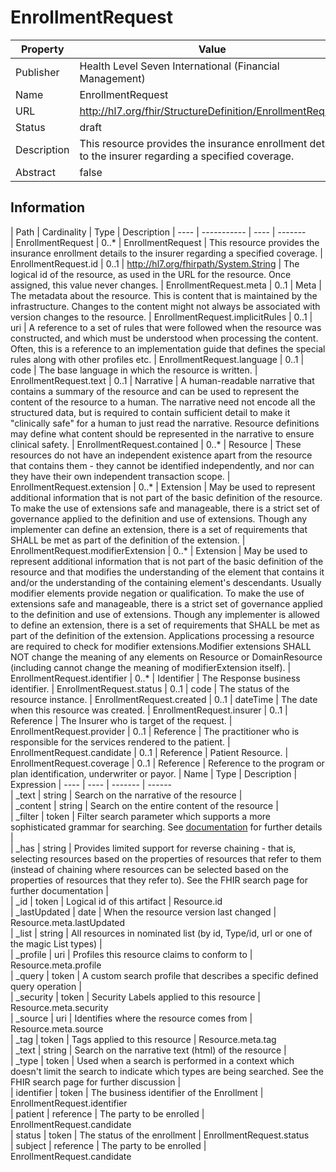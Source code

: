 
  # EnrollmentRequest

  
|Property|Value|
|---|---|
|Publisher|Health Level Seven International (Financial Management)|
|Name|EnrollmentRequest|
|URL|http://hl7.org/fhir/StructureDefinition/EnrollmentRequest|
|Status|draft|
|Description|This resource provides the insurance enrollment details to the insurer regarding a specified coverage.|
|Abstract|false|

  ## Information
  <Tabs> <TabItem value="structure" label="Structure">
   | Path | Cardinality | Type | Description
  | ---- | ----------- | ---- | -------  
 | EnrollmentRequest | 0..* | EnrollmentRequest | This resource provides the insurance enrollment details to the insurer regarding a specified coverage. 
 | EnrollmentRequest.id | 0..1 | http://hl7.org/fhirpath/System.String | The logical id of the resource, as used in the URL for the resource. Once assigned, this value never changes. 
 | EnrollmentRequest.meta | 0..1 | Meta | The metadata about the resource. This is content that is maintained by the infrastructure. Changes to the content might not always be associated with version changes to the resource. 
 | EnrollmentRequest.implicitRules | 0..1 | uri | A reference to a set of rules that were followed when the resource was constructed, and which must be understood when processing the content. Often, this is a reference to an implementation guide that defines the special rules along with other profiles etc. 
 | EnrollmentRequest.language | 0..1 | code | The base language in which the resource is written. 
 | EnrollmentRequest.text | 0..1 | Narrative | A human-readable narrative that contains a summary of the resource and can be used to represent the content of the resource to a human. The narrative need not encode all the structured data, but is required to contain sufficient detail to make it "clinically safe" for a human to just read the narrative. Resource definitions may define what content should be represented in the narrative to ensure clinical safety. 
 | EnrollmentRequest.contained | 0..* | Resource | These resources do not have an independent existence apart from the resource that contains them - they cannot be identified independently, and nor can they have their own independent transaction scope. 
 | EnrollmentRequest.extension | 0..* | Extension | May be used to represent additional information that is not part of the basic definition of the resource. To make the use of extensions safe and manageable, there is a strict set of governance  applied to the definition and use of extensions. Though any implementer can define an extension, there is a set of requirements that SHALL be met as part of the definition of the extension. 
 | EnrollmentRequest.modifierExtension | 0..* | Extension | May be used to represent additional information that is not part of the basic definition of the resource and that modifies the understanding of the element that contains it and/or the understanding of the containing element's descendants. Usually modifier elements provide negation or qualification. To make the use of extensions safe and manageable, there is a strict set of governance applied to the definition and use of extensions. Though any implementer is allowed to define an extension, there is a set of requirements that SHALL be met as part of the definition of the extension. Applications processing a resource are required to check for modifier extensions.Modifier extensions SHALL NOT change the meaning of any elements on Resource or DomainResource (including cannot change the meaning of modifierExtension itself). 
 | EnrollmentRequest.identifier | 0..* | Identifier | The Response business identifier. 
 | EnrollmentRequest.status | 0..1 | code | The status of the resource instance. 
 | EnrollmentRequest.created | 0..1 | dateTime | The date when this resource was created. 
 | EnrollmentRequest.insurer | 0..1 | Reference | The Insurer who is target  of the request. 
 | EnrollmentRequest.provider | 0..1 | Reference | The practitioner who is responsible for the services rendered to the patient. 
 | EnrollmentRequest.candidate | 0..1 | Reference | Patient Resource. 
 | EnrollmentRequest.coverage | 0..1 | Reference | Reference to the program or plan identification, underwriter or payor. 
</TabItem>
 <TabItem value="searchparameter" label="Search Parameters">
   | Name | Type | Description  | Expression 
    | ---- | ---- | ------- | ------  
 | _text | string | Search on the narrative of the resource |   
 | _content | string | Search on the entire content of the resource |   
 | _filter | token | Filter search parameter which supports a more sophisticated grammar for searching. See [documentation](search_filter.html) for further details |   
 | _has | string | Provides limited support for reverse chaining - that is, selecting resources based on the properties of resources that refer to them (instead of chaining where resources can be selected based on the properties of resources that they refer to). See the FHIR search page for further documentation |   
 | _id | token | Logical id of this artifact | Resource.id  
 | _lastUpdated | date | When the resource version last changed | Resource.meta.lastUpdated  
 | _list | string | All resources in nominated list (by id, Type/id, url or one of the magic List types) |   
 | _profile | uri | Profiles this resource claims to conform to | Resource.meta.profile  
 | _query | token | A custom search profile that describes a specific defined query operation |   
 | _security | token | Security Labels applied to this resource | Resource.meta.security  
 | _source | uri | Identifies where the resource comes from | Resource.meta.source  
 | _tag | token | Tags applied to this resource | Resource.meta.tag  
 | _text | string | Search on the narrative text (html) of the resource |   
 | _type | token | Used when a search is performed in a context which doesn't limit the search to indicate which types are being searched. See the FHIR search page for further discussion |   
 | identifier | token | The business identifier of the Enrollment | EnrollmentRequest.identifier  
 | patient | reference | The party to be enrolled | EnrollmentRequest.candidate  
 | status | token | The status of the enrollment | EnrollmentRequest.status  
 | subject | reference | The party to be enrolled | EnrollmentRequest.candidate  

</TabItem>
</Tabs>